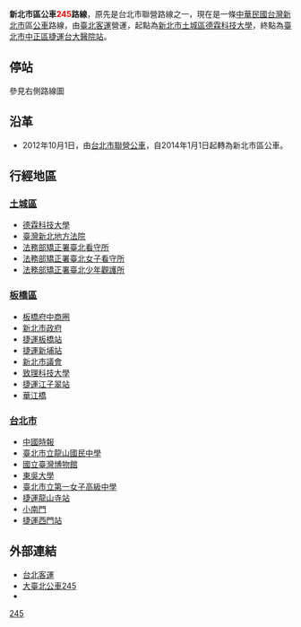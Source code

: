 {{Infobox Bus Route
| number =[[File:標誌(小)mark(S).jpg|18px]] 新北市區<span style="color:red;">245</span>路線<br /> New Taipei City bus <span style="color:red;">245</span> Line
| image =[[File:台北客運KKB-1682_245.jpg|350px]][[File:臺北客運弘鉅HINO低地板_KKA-3179.jpg|350px]]
| bgcolor = white
| fontcolor = red
| system = [[新北市|新北市]]區
| manager = [[新北市政府交通局|新北市政府交通局]]
| operator = [[File:Taipei_Bus_3rd_logo.svg|50px]][[臺北客運|臺北客運]]
| garage = 四海站
| garage1 =
| start = [[德霖科技大學|德霖科技大學]]
| via = [[板橋府中商圈|板橋府中商圈]]<br>[[板橋車站_(臺灣)|捷運板橋站]]<br>[[新北市議會|新北市議會]]<br>[[致理科技大學|致理科技大學]]<br>[[新埔站_(新北市)|捷運新埔站]]<br>[[江子翠站|捷運江子翠站]]<br>[[華江橋|華江橋]]<br>[[捷運龍山寺站|捷運龍山寺站]]<br>[[臺北府城小南門|小南門]]<br/>[[西門站_(臺北捷運)|捷運西門站]]<br/>[[東吳大學|東吳大學]]
| via1 = 
| end = [[台大醫院站|捷運台大醫院站]]
| length =
| level = 05:20～22:40(平日)<br>05:30～22:40(假日)
| level1 =
| frequency = 尖峰：10～15分<br>離峰：15～20分(21:00以後20一班次)<br>例假日：15～20分(20:00以後20分一班次)
| frequency1 = 
| time =
| fare = 台北聯營一段票
| section_fare_1 = 無
| section_fare_buffer_1 = 
| section_fare_2 = 
| section_fare_buffer_2 = 
| other_route = 
| compete = 
}}
'''新北市區公車<span style="color:red;">245</span>路線'''，原先是台北市聯營路線之一，現在是一條[[中華民國|中華民國]][[台灣|台灣]][[新北市|新北市]]區[[公共汽車|公車]]路線，由[[臺北客運|臺北客運]]營運，起點為[[新北市|新北市]][[土城區|土城區]][[德霖科技大學|德霖科技大學]]，終點為[[臺北市|臺北市]][[中正區_(臺北市)|中正區]][[台大醫院站|捷運台大醫院站]]。

== 停站 ==
參見右側路線圖
{{BS-map
|title=新北市區公車245路線站牌
|legend=0
|lua=1
|collapse =
|map=
KBHFa~~四海站
BHF~~少年觀護所
BHF~~清化里
BHF~~[[宏國德霖科技大學|宏國德霖科技大學]]
BHF~~清和里
BHF~~檳榔科
BHF~~清水派出所
BHF~~清水
BHF~~臺灣新北地方法院(青雲)
BHF~~土城看守所
BHF~~看守所
BHF~~四汴頭
BHF~~益華紡織
BHF(R)f~~[[信義路|信義路]]
BHF~~板橋後站
BHF~~重慶國小
BHF~~五權街口
BHF~~壽德新村
BHF~~[[新北市立重慶國民中學|重慶國中]](重慶路)
BHF~~重慶忠孝路口
BHF~~忠孝路
BHF~~中興醫院
BHF~~福星里
BHF~~鄉雲里
BS2+l\BS2+r
後站商圈(館前東路)! !BHF(R)f\BHF(L)g~~後站商圈(中山路)
介壽公園(實踐路)! !BHF(R)f\BHF(L)g~~板橋外站
BS2l\BS2r
BHF~~[[民權路|民權路]]口
BHF~~[[新北市政府|新北市政府]](新府路)
BHF~~{{rint|tw|thsr}}{{rint|tw|tra}}{{rint|tw|trtc}}[[新北板橋公車站|新北板橋公車站]]
BS2+l\BS2+r
{{rint|tw|thsr}}{{rint|tw|tra}}{{rint|tw|trtc}}[[板橋車站_(台灣)|板橋車站]](文化路)! !BHF(R)f\BHF(L)g~~ 新民里
BS2l\BS2r
BHF~~[[新北市立中山國民中學|中山國中]]
BHF~~[[致理科技大學|致理科技大學]]
BHF~~{{rint|tw|trtc}}[[新埔站_(新北市)|捷運新埔站]](文化路)
BHF(R)f~~[[新北市議會|新北市議會]]
BHF~~[[新北市立江翠國民中學|江翠國中]]
BHF~~{{rint|tw|trtc}}[[江子翠站|捷運江子翠站]]
BHF(L)g~~[[新北市板橋區江翠國民小學|江翠國小]](文化路)
BHF~~[[華江橋|華江橋]]
hKRZWae~~[[華江橋|華江橋]]
BHF~~[[中國時報|中國時報]]
BHF~~{{rint|tw|trtc}}[[龍山寺站|捷運龍山寺站]]
BHF~~[[臺北市立龍山國民中學|龍山國中]]
BHF~~[[臺北府城小南門|小南門]]
BS2+l\BS2+r
{{rint|tw|trtc}}[[西門站_(臺北捷運)|捷運西門站]]! !BHF(R)f\STR
寶慶路! !BHF(R)f\STR
[[博愛路_(台北市)|博愛路]]! !BHF(R)f\STR
[[重慶南路_(台北市)|重慶南路]]一段! !BHF(R)f\STR
[[國立臺灣博物館|博物館]](襄陽)! !BHF(R)f\BHF(L)g~~[[東吳大學|東吳大學]]城中校區
{{rint|tw|trtc}}[[台大醫院站|捷運台大醫院站]]! !BHF(R)f\BHF(L)g~~一女中(貴陽)
STRl\STRr
}}

== 沿革 ==
*2012年10月1日，由[[台北市聯營公車|台北市聯營公車]]，自2014年1月1日起轉為新北市區公車。
==行經地區==
===[[土城區|土城區]]===
*[[德霖科技大學|德霖科技大學]]
*[[臺灣新北地方法院|臺灣新北地方法院]]
*[[法務部矯正署臺北看守所|法務部矯正署臺北看守所]]
*[[法務部矯正署臺北女子看守所|法務部矯正署臺北女子看守所]]
*[[法務部矯正署臺北少年觀護所|法務部矯正署臺北少年觀護所]]

===[[板橋區_(台灣)|板橋區]]===
*[[板橋府中商圈|板橋府中商圈]]
*[[新北市政府|新北市政府]]
*[[板橋車站_(臺灣)|捷運板橋站]]
*[[新埔站_(新北市)|捷運新埔站]]
*[[新北市議會|新北市議會]]
*[[致理科技大學|致理科技大學]]
*[[江子翠站|捷運江子翠站]]
*[[華江橋|華江橋]]

===[[台北市|台北市]]===
*[[中國時報|中國時報]]
*[[臺北市立龍山國民中學|臺北市立龍山國民中學]]
*[[國立臺灣博物館|國立臺灣博物館]]
*[[東吳大學|東吳大學]]
*[[臺北市立第一女子高級中學|臺北市立第一女子高級中學]]
*[[龍山寺站|捷運龍山寺站]]
*[[台北府城小南門|小南門]]
*[[西門站_(臺北捷運)|捷運西門站]]

==外部連結==
*[http://www.tpebus.com.tw/ 台北客運] {{Wayback|url=http://www.tpebus.com.tw/ |date=20191228013356 }} 
*[https://ebus.gov.taipei/EBus/VsSimpleMap?gb=0&routeid=0400024500 大臺北公車245]
*{{facebook|TransTaipei|暢行台北公車客運資訊站}}

{{新北市區公車路線}}
{{台北聯營公車路線}}
{{台北聯營公車}}
[[Category:新北市區公車路線|245]]